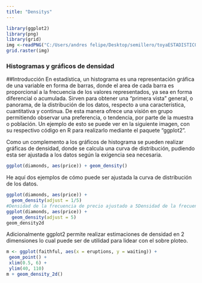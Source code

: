 ```yaml
---
title: "Densitys"
---
```

```r
library(ggplot2)
library(png)
library(grid)
img <-readPNG("C:/Users/andres felipe/Desktop/semillero/toyaESTADISTICO.github.io/media/statisctics.png")
grid.raster(img)

```


### Histogramas y gráficos de densidad

##Introducción
En estadística, un histograma es una representación gráfica de una variable en forma de barras, donde el area de cada barra es proporcional a la frecuencia de los valores representados, ya sea en forma diferencial o acumulada. Sirven para obtener una “primera vista” general, o panorama, de la distribución de los datos, respecto a una característica, cuantitativa y continua. De esta manera ofrece una visión en grupo permitiendo observar una preferencia, o tendencia, por parte de la muestra o población. Un ejemplo de esto se puede ver en la siguiente imagen, con su respectivo código en R para realizarlo mediante el paquete “ggplot2”.

Como un complemento a los gráficos de histograma se pueden realizar gráficas de densidad, donde se calcula una curva de distribución, pudiendo esta ser ajustada a los datos según la exigencia sea necesaria.

```r
ggplot(diamonds, aes(price)) + geom_density()  
```


He aquí dos ejemplos de cómo puede ser ajustada la curva de distribución de los datos.

```r
ggplot(diamonds, aes(price)) +
  geom_density(adjust = 1/5)
#Densidad de la frecuencia de precio ajustado a 5Densidad de la frecuencia de precio ajustado a 5
ggplot(diamonds, aes(price)) +
  geom_density(adjust = 5)
geom_density2d
```


Adicionalmente ggplot2 permite realizar estimaciones de densidad en 2 dimensiones lo cual puede ser de utilidad para lidear con el sobre ploteo.

```r
m <- ggplot(faithful, aes(x = eruptions, y = waiting)) +
 geom_point() +
 xlim(0.5, 6) +
 ylim(40, 110)
m + geom_density_2d()
```

